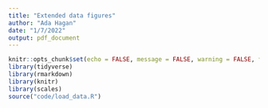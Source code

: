 ```yaml
---
title: "Extended data figures"
author: "Ada Hagan"
date: "1/7/2022"
output: pdf_document
---
```



```r
knitr::opts_chunk$set(echo = FALSE, message = FALSE, warning = FALSE, fig.align = "left")
library(tidyverse)
library(rmarkdown)
library(knitr)
library(scales)
source("code/load_data.R")
```


